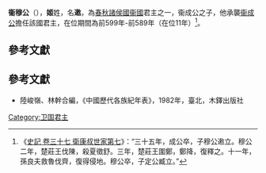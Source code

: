 '''衞穆公'''（{{bd|？||前589年||catIdx=J姬}}），'''姬'''姓，名'''遫'''，為[[春秋时期|春秋]][[諸侯國|諸侯國]][[衞國|衞國]]君主之一，衞成公之子，他承襲[[衞成公|衞成公]]擔任該國君主，在位期間為前599年-前589年（在位11年）<ref>《[[S:史記/卷037|史記 卷三十七 衛康叔世家第七]]》：“三十五年，成公卒，子穆公遫立。穆公二年，楚莊王伐陳，殺夏徵舒。三年，楚莊王圍鄭，鄭降，復釋之。十一年，孫良夫救魯伐齊，復得侵地。穆公卒，子定公臧立。”</ref>。

==參考文獻==
{{reflist}}

{{start box}}
{{s-before|[[衞成公|衞成公]]}}
{{s-title|[[春秋时期|春秋]][[衞國|衞國]]君主|前599年-前589年}}
{{s-after|[[衞定公|衞定公]]}}
{{end box}}
{{卫国君主}}
== 參考文獻 ==
* 陸峻嶺、林幹合編，《中國歷代各族紀年表》，1982年，臺北，木鐸出版社

[[Category:卫国君主|Category:卫国君主]]